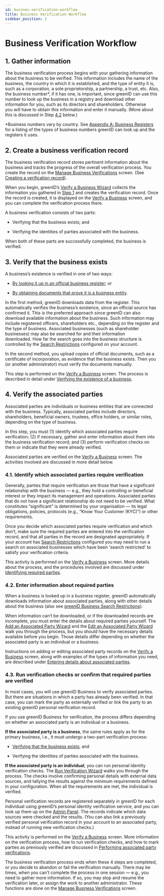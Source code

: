```yaml
---
id: busines-verification-workflow
title: Business Verification Workflow
sidebar_position: 2
---
```


# Business Verification Workflow

## 1. Gather information

The business verification process begins with your gathering information about the business to be verified. This information includes the name of the business, the country in which it is established, and the type of entity it is, such as a corporation, a sole proprietorship, a partnership, a trust, etc. Also, the business number\*, if it has one, is important, since greenID can use this number to look up the business in a registry and download other information for you, such as its directors and shareholders. Otherwise you will have to obtain this information and enter it manually. (More about this is discussed in Step [4.2](https://vixverify.atlassian.net/wiki/pages/resumedraft.action?draftId=491488112#BusinessVerificationWorkflow-4.2.Enterinformationaboutrequiredparties) below.)

\*Business numbers vary by country. See [Appendix A: Business Registers](https://vixverify.atlassian.net/wiki/spaces/GREEN/pages/493912479/Appendix+A+Business+Registers) for a listing of the types of business numbers greenID can look up and the registers it uses.

## 2. Create a business verification record

The business verification record stores pertinent information about the business and tracks the progress of the overall verification process. You create the record on the [Manage Business Verifications](https://vixverify.atlassian.net/wiki/spaces/GREEN/pages/492470563/Manage+Business+Verifications) screen. (See [Creating a verification record](https://vixverify.atlassian.net/wiki/spaces/GREEN/pages/492306827/Creating+a+verification+record)).

When you begin, greenID’s [Verify a Business Wizard](https://vixverify.atlassian.net/wiki/spaces/GREEN/pages/492306827/Creating+a+verification+record#Creatingaverificationrecord-Figure3) collects the information you gathered in [Step 1](https://vixverify.atlassian.net/wiki/pages/resumedraft.action?draftId=491488112#BusinessVerificationWorkflow-step1) and creates the verification record. Once the record is created, it is displayed on the [Verify a Business](https://vixverify.atlassian.net/wiki/spaces/GREEN/pages/492307184/Verify+a+business) screen, and you can complete the verification process there.

A business verification consists of two parts:

- Verifying that the business exists; and

- Verifying the identities of parties associated with the business.

When both of these parts are successfully completed, the business is verified.

## 3. Verify that the business exists

A business’s existence is verified in one of two ways:

- [By looking it up in an official business register](https://vixverify.atlassian.net/wiki/spaces/GREEN/pages/492830791/Verifying+the+existence+of+a+business); or

- [By obtaining documents that prove it is a business entity](https://vixverify.atlassian.net/wiki/spaces/GREEN/pages/491488112/Business+Verification+Workflow#).

In the first method, greenID downloads data from the register. This automatically verifies the business’s existence, since an official source has confirmed it. This is the preferred approach since greenID can also download available information about the business. Such information may include registered officers, shareholders etc., depending on the register and the type of business. Associated businesses (such as shareholder businesses) may also be searched for and their information downloaded. How far the search goes into the business structure is controlled by the [Search Restrictions](https://vixverify.atlassian.net/wiki/spaces/GREEN/pages/514261448/greenID+Business+Search+Restrictions) configured on your account. 

In the second method, you upload copies of official documents, such as a certificate of incorporation, as evidence that the business exists. Then you (or another administrator) must verify the documents manually.

This step is performed on the [Verify a Business](https://vixverify.atlassian.net/wiki/spaces/GREEN/pages/492307184/Verify+a+business) screen. The process is described in detail under [Verifying the existence of a business](https://vixverify.atlassian.net/wiki/spaces/GREEN/pages/492830791/Verifying+the+existence+of+a+business).

## 4. Verify the associated parties

Associated parties are individuals or business entities that are connected with the business. Typically, associated parties include directors, shareholders, beneficial owners, trustees, office holders, or similar roles, depending on the type of business.

In this step, you must (1) identify which associated parties require verification; (2) if necessary, gather and enter information about them into the business verification record; and (3) perform verification checks on them or indicate that they were already verified.

Associated parties are verified on the [Verify a Business](https://vixverify.atlassian.net/wiki/spaces/GREEN/pages/492307184/Verify+a+business) screen. The activities involved are discussed in more detail below. 

### 4.1. Identify which associated parties require verification

Generally, parties that require verification are those that have a significant relationship with the business — e.g., they hold a controlling or beneficial interest or they impact its management and operations. Associated parties that do not have a significant relationship do not need to be verified. What constitutes “significant” is determined by your organisation — its legal obligations, policies, protocols (e.g., “Know Your Customer (KYC)”) or other requirements. 

Once you decide which associated parties require verification and which don’t, make sure the required parties are entered into the verification record, and that all parties in the record are designated appropriately. If your account has [Search Restrictions](https://vixverify.atlassian.net/wiki/spaces/GREEN/pages/514261448/greenID+Business+Search+Restrictions) configured you may need to run a search on associated businesses which have been 'search restricted' to satisfy your verification criteria. 

This activity is performed on the [Verify a Business](https://vixverify.atlassian.net/wiki/spaces/GREEN/pages/492307184/Verify+a+business) screen. More details about the process, and the procedures involved are discussed under [Identifying required parties](https://vixverify.atlassian.net/wiki/spaces/GREEN/pages/492732659/Identifying+required+parties).

### 4.2. Enter information about required parties

When a business is looked up in a business register, greenID automatically downloads information about associated parties, along with other details about the business (also see [greenID Business Search Restrictions](https://vixverify.atlassian.net/wiki/spaces/GREEN/pages/514261448/greenID+Business+Search+Restrictions)).

When information can’t be downloaded, or if the downloaded records are incomplete, you must enter the details about required parties yourself. The [Add an Associated Party Wizard](https://vixverify.atlassian.net/wiki/spaces/GREEN/pages/492863966/Adding+an+associated+party#Addinganassociatedparty-Figure8) and the [Edit an Associated Party Wizard](https://vixverify.atlassian.net/wiki/spaces/GREEN/pages/492831345/Editing+an+associated+party#Editinganassociatedparty-Figure9) walk you through the process, but you should have the necessary details available before you begin. Those details differ depending on whether the associated party is an individual or a business.

Instructions on adding or editing associated party records on the [Verify a Business](https://vixverify.atlassian.net/wiki/spaces/GREEN/pages/492307184/Verify+a+business) screen, along with examples of the types of information you need, are described under [Entering details about associated parties](https://vixverify.atlassian.net/wiki/spaces/GREEN/pages/492863772/Entering+details+about+associated+parties).

### 4.3. Run verification checks or confirm that required parties are verified

In most cases, you will use greenID Business to verify associated parties. But there are situations in which a party has already been verified. In that case, you can mark the party as externally verified or link the party to an existing greenID personal verification record.

If you use greenID Business for verification, the process differs depending on whether an associated party is an individual or a business. 

**If the associated party is a business**, the same rules apply as for the primary business, i.e., it must undergo a two-part verification process:

- [Verifying that the business exists](https://vixverify.atlassian.net/wiki/spaces/GREEN/pages/492830791/Verifying+the+existence+of+a+business); and

- Verifying the identities of parties associated with the business.

**If the associated party is an individual**, you can run personal identity verification checks. The [Run Verification Wizard](https://vixverify.atlassian.net/wiki/spaces/GREEN/pages/494043306/Externally+verified+associated+parties#Externallyverifiedassociatedparties-Figure10) walks you through the process. The checks involve confirming personal details with external data sources, and tallying the results against the minimum requirements defined in your configuration. When all the requirements are met, the individual is verified.

Personal verification records are registered separately in greenID for each individual using greenID’s personal identity verification service, and you can look up them up on the [Admin Panel](https://vixverify.atlassian.net/wiki/spaces/GREEN/pages/491488112/Business+Verification+Workflow#). The records indicate which data sources were checked and the results. (You can also link a previously verified personal verification record in your account to an associated party, instead of running new verification checks.)

This activity is performed on the [Verify a Business](https://vixverify.atlassian.net/wiki/spaces/GREEN/pages/492307184/Verify+a+business) screen. More information on the verification process, how to run verification checks, and how to mark parties as previously verified are discussed in [Performing associated party verifications](https://vixverify.atlassian.net/wiki/spaces/GREEN/pages/492798542/Performing+associated+party+verifications).

The business verification process ends when these 4 steps are completed, or you decide to abandon or fail the verification manually. There may be times, when you can’t complete the process in one session — e.g., you need to gather more information. If so, you may stop and resume the verification later, or assign the work to another administrator. These functions are done on the [Manage Business Verifications](https://vixverify.atlassian.net/wiki/spaces/GREEN/pages/492470563/Manage+Business+Verifications) screen.
